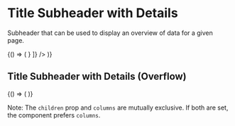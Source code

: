 

<Meta
  title="Commons/Components/Header/TitleDetailsSubheader"
  component={TitleDetailsSubheader}
/>

# Title Subheader with Details

Subheader that can be used to display an overview of data for a given page.

<Preview>
  <Story name="normal">
    {() => (
      <TitleDetailsSubheader
        columns={[
          {
            label: "Column 1",
            value: "Value for Column 1"
          },
          {
            label: "Column 2",
            value: "Value for Column 2"
          },
          {
            label: "Column 3",
            value: <CopyTextButton text="12345678" />
          }
        ]}
      />
    )}
  </Story>
</Preview>

## Title Subheader with Details (Overflow)

<Preview>
  <Story name="overflow">
    {() => (
      <TitleDetailsSubheader
        columns={[
          {
            label: "Column 1",
            value: "Value for Column 1"
          },
          {
            label: "Column 2",
            value: "Value for Column 2"
          },
          {
            label: "Long Column Name for Column 3",
            value: "Value for Column 3"
          },
          {
            label: "Column 4",
            value: "Value for Column 4"
          },
          {
            label: "Column 5",
            value: "Value for Column 5"
          },
          {
            label: "Col. 6",
            value: "Val 4 6"
          },
          {
            label: "Column 7",
            value: "Value for Column 7"
          },
          {
            label: "Column 8",
            value: "Value for Column 9"
          },
          {
            label: "Column 9",
            value: "Value for Column 9"
          }
        ]}
      />
    )}
  </Story>
</Preview>

Note: The `children` prop and `columns` are mutually exclusive. If both are set, the component prefers `columns`.

<Props of={TitleDetailsSubheader} />

